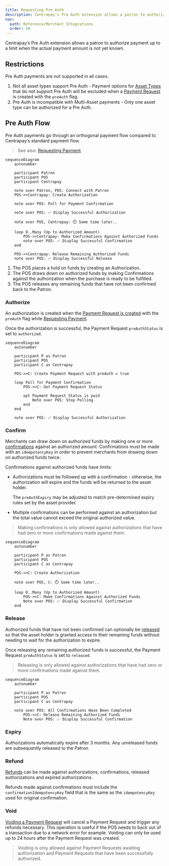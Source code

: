 ```yaml
---
title: Requesting Pre Auth
description: Centrapay’s Pre Auth extension allows a patron to authorize payment up to a limit when the actual payment amount is not yet known.
nav:
  path: Reference/Merchant Integrations
  order: 10
---
```


Centrapay’s Pre Auth extension allows a patron to authorize payment up to a limit when the actual payment amount is not yet known.

## Restrictions

Pre Auth payments are not supported in all cases.

1. Not all asset types support Pre Auth - Payment options for [Asset Types](https://docs.centrapay.com/api/asset-types) that do not support Pre Auth will be excluded when a [Payment Request](https://docs.centrapay.com/api/payment-requests#payment-request) is created with the `preAuth` flag.
2. Pre Auth is incompatible with Multi-Asset payments - Only one asset type can be authorized for a Pre Auth.

## Pre Auth Flow

Pre Auth payments go through an orthogonal payment flow compared to Centrapay’s standard payment flow.

> See also: [Requesting Payment](/guides/requesting-payment).

```mermaid
sequenceDiagram
	autonumber

	participant Patron
	participant POS
	participant Centrapay

	note over Patron, POS: Connect with Patron
	POS->>Centrapay: Create Authorization

	note over POS: Poll for Payment Confirmation

	note over POS: ✅ Display Successful Authorization

	note over POS, Centrapay: ⏱️ Some time later..

	loop 0..Many (Up to Authorized Amount)
		POS->>Centrapay: Make Confirmations Against Authorized Funds
		note over POS: ✅ Display Successful Confirmation
	end

	POS->>Centrapay: Release Remaining Authorized Funds
	note over POS: ✅ Display Successful Release
```

1. The POS places a hold on funds by creating an Authorization.
2. The POS draws down on authorized funds by making Confirmations against the authorization when the purchase is ready to be fulfilled.
3. The POS releases any remaining funds that have not been confirmed back to the Patron.

### Authorize

An authorization is created when the [Payment Request is created](https://docs.centrapay.com/api/payment-requests#create-a-payment-request) with the `preAuth` flag while [Requesting Payment](/guides/requesting-payment).

Once the authorization is successful, the Payment Request `preAuthStatus` is set to `authorized`.

```mermaid
sequenceDiagram
	autonumber

	participant P as Patron
	participant POS
	participant C as Centrapay

	POS->>C: Create Payment Request with preAuth = true

	loop Poll for Payment Confirmation
		POS->>C: Get Payment Request Status

		opt Payment Request Status is paid
			Note over POS: Stop Polling
		end
	end

	note over POS: ✅ Display Successful Authorization
```

### Confirm

Merchants can draw down on authorized funds by making one or more [confirmations](https://docs.centrapay.com/api/payment-requests#make-a-confirmation-against-a-pre-auth-payment-request-experimental) against an authorized amount. Confirmations must be made with an `idempotencyKey` in order to prevent merchants from drawing down on authorized funds twice.

Confirmations against authorized funds have limits:

- Authorizations must be followed up with a confirmation - otherwise, the authorization will expire and the funds will be returned to the asset holder.

    The `preAuthExpiry` may be adjusted to match pre-determined expiry rules set by the asset provider.

- Multiple confirmations can be performed against an authorization but the total value cannot exceed the original authorized value.

> Making confirmations is only allowed against authorizations that have had zero or more confirmations made against them.

```mermaid
sequenceDiagram
	autonumber

	participant P as Patron
	participant POS
	participant C as Centrapay

	POS->>C: Create Authorization

	note over POS, C: ⏱️ Some time later..

	loop 0..Many (Up to Authorized Amount)
		POS->>C: Make Confirmations Against Authorized Funds
		Note over POS: ✅ Display Successful Confirmation
	end
```

### Release

Authorized funds that have not been confirmed can optionally be [released](https://docs.centrapay.com/api/payment-requests#release-funds-held-for-a-pre-auth-payment-request-experimental) so that the asset holder is granted access to their remaining funds without needing to wait for the authorization to expire.

Once releasing any remaining authorized funds is successful, the Payment Request `preAuthStatus` is set to `released`.

> Releasing is only allowed against authorizations that have had zero or more confirmations made against them.

```mermaid
sequenceDiagram
	autonumber

	participant P as Patron
	participant POS
	participant C as Centrapay

	note over POS: All Confirmations Have Been Completed
		POS->>C: Release Remaining Authorized Funds
		Note over POS: ✅ Display Successful Confirmation
```

### Expiry

Authorizations automatically expire after 3 months. Any unreleased funds are subsequently released to the Patron.

### Refund

[Refunds](/guides/initiating-refunds) can be made against authorizations, confirmations, released authorizations and expired authorizations.

Refunds made against confirmations must include the `confirmationIdempotencyKey` field that is the same as the `idempotencyKey` used for original confirmation.

### Void

[Voiding a Payment Request](https://docs.centrapay.com/api/payment-requests#void-a-payment-request-experimental) will cancel a Payment Request and trigger any refunds necessary. This operation is useful if the POS needs to back out of a transaction due to a network error for example. Voiding can only be used up to 24 hours after the Payment Request was created.

> Voiding is only allowed against Payment Requests awaiting authorization and Payment Requests that have been successfully authorized.

